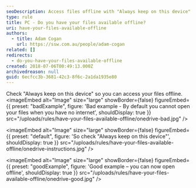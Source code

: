 ```yaml
---
seoDescription: Access files offline with "Always keep on this device" enabled.
type: rule
title: PC - Do you have your files available offline?
uri: have-your-files-available-offline
authors:
  - title: Adam Cogan
    url: https://ssw.com.au/people/adam-cogan
related: []
redirects:
  - do-you-have-your-files-available-offline
created: 2018-07-06T00:49:13.000Z
archivedreason: null
guid: 6ecfcc3b-3681-42c3-8f6c-2a1da1935e80
---
```


Check "Always keep on this device" so you can access your files offline.
<imageEmbed
  alt="Image"
  size="large"
  showBorder={false}
  figureEmbed={{
    preset: "badExample",
    figure: 'Bad example - By default you cannot open your files when you have no internet',
    shouldDisplay: true
  }}
  src="/uploads/rules/have-your-files-available-offline/onedrive-bad.jpg"
/>


<imageEmbed
  alt="Image"
  size="large"
  showBorder={false}
  figureEmbed={{
    preset: "default",
    figure: 'So check "Always keep on this device"',
    shouldDisplay: true
  }}
  src="/uploads/rules/have-your-files-available-offline/onedrive-instructions.jpg"
/>

<imageEmbed
  alt="Image"
  size="large"
  showBorder={false}
  figureEmbed={{
    preset: "goodExample",
    figure: 'Good example – you can now open offline',
    shouldDisplay: true
  }}
  src="/uploads/rules/have-your-files-available-offline/onedrive-good.jpg"
/>